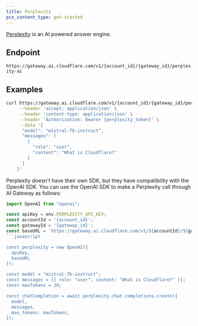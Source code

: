 ```yaml
---
title: Perplexity
pcx_content_type: get-started
---
```


[Perplexity](https://www.perplexity.ai/) is an AI powered answer engine.

## Endpoint

`https://gateway.ai.cloudflare.com/v1/{account_id}/{gateway_id}/perplexity-ai`

## Examples

```bash title="Example fetch request"
curl https://gateway.ai.cloudflare.com/v1/{account_id}/{gateway_id}/perplexity-ai/chat/completions \
     --header 'accept: application/json' \
     --header 'content-type: application/json' \
     --header 'Authorization: Bearer {perplexity_token}' \
     --data '{
      "model": "mistral-7b-instruct",
      "messages": [
        {
          "role": "user",
          "content": "What is Cloudflare?"
        }
      ]
    }'
```

Perplexity doesn't have their own SDK, but they have compatibility with the OpenAI SDK. You can use the OpenAI SDK to make a Perplexity call through AI Gateway as follows:

````js title="JavaScript"
import OpenAI from "openai";

const apiKey = env.PERPLEXITY_API_KEY;
const accountId = '{account_id}';
const gatewayId = '{gateway_id}';
const baseURL = `https://gateway.ai.cloudflare.com/v1/${accountId}/${gatewayId}/perplexity-ai`;
```javascript

const perplexity = new OpenAI({
  apiKey,
  baseURL
});

const model = "mistral-7b-instruct";
const messages = [{ role: "user", content: "What is Cloudflare?" }];
const maxTokens = 20;

const chatCompletion = await perplexity.chat.completions.create({
  model,
  messages,
  max_tokens: maxTokens,
});

````
